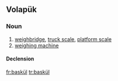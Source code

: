 ==Volapük==

===Noun===
{{vo-noun}}

# [[weighbridge]], [[truck scale]], [[platform scale]]
# [[weighing machine]]

====Declension====
{{vo-decl-noun}}

[[fr:baskül]]
[[tr:baskül]]